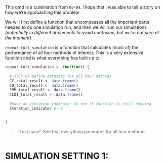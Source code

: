 
This qmd is a culmination from `00-04`. I hope that I was able to tell a story on how we're approaching this problem.

We will first define a function that encompasses all the important parts needed to do one simulation run, and then we will run our simulations *(potentially in different documents to avoid confusion, but we're not sure at the moment)*.

`repeat_full_simulation` is a function that calculates (most of) the performance of all four methods of interest. This is a very extensive function and is what everything has built up to.

```r
repeat_full_simulation <- function() {
  
  # STEP 0) Define datasets for all four methods
  CC_total_result <- data.frame()
  CD_total_result <- data.frame()
  PMM_total_result <- data.frame()
  CLQI_total_result <- data.frame()
  
  #have an iteration indicator to see if function is still running
  iteration_indicator <- 0

  
}
```

> "Test case": See that everything generates for all four methods

```r

```


# SIMULATION SETTING 1: 

```r

```

